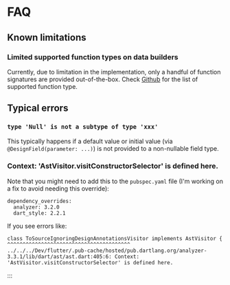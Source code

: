 # FAQ

## Known limitations

### Limited supported function types on data builders

Currently, due to limitation in the implementation, only a handful of function signatures are provided out-of-the-box.
Check [Github](https://github.com/ShiroYacha/flutter_design/blob/main/packages/flutter_design/lib/src/types.dart) for the list of supported function type.


## Typical errors

### `type 'Null' is not a subtype of type 'xxx'`

This typically happens if a default value or initial value (via `@DesignField(parameter: ...)`) is 
not provided to a non-nullable field type.

### Context: 'AstVisitor.visitConstructorSelector' is defined here.

Note that you might need to add this to the `pubspec.yaml` file (I'm working on a fix to avoid needing this override):

```
dependency_overrides:
  analyzer: 3.2.0
  dart_style: 2.2.1
```

If you see errors like: 
```
class ToSourceIgnoringDesignAnnotationsVisitor implements AstVisitor {
^^^^^^^^^^^^^^^^^^^^^^^^^^^^^^^^^^^^^^^^
../../../Dev/flutter/.pub-cache/hosted/pub.dartlang.org/analyzer-3.3.1/lib/dart/ast/ast.dart:405:6: Context: 'AstVisitor.visitConstructorSelector' is defined here.
```
:::